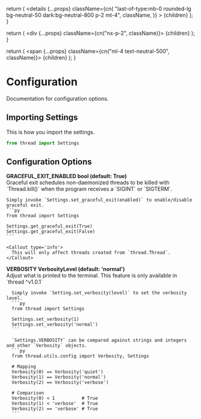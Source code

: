 
  return (
    <details
      {...props}
      className={cn(
        "last-of-type:mb-0 rounded-lg bg-neutral-50 dark:bg-neutral-800 p-2 mt-4",
        className,
      )}
    >
      {children}
    </details>
  );
}

  return (
    <div {...props} className={cn("nx-p-2", className)}>
      {children}
    </div>
  );
}

  return (
    <span {...props} className={cn("ml-4 text-neutral-500", className)}>
      {children}
    </span>
  );
}

# Configuration

Documentation for configuration options.

## Importing Settings

This is how you import the settings.

```py
from thread import Settings
```

## Configuration Options

<ArgumentWrapper>
  <summary>
    <strong className='text-lg'>
      GRACEFUL_EXIT_ENABLED
      <ArgumentExtra>bool</ArgumentExtra>
      <ArgumentExtra>(default: True)</ArgumentExtra>
    </strong>
  </summary>
  <ArgumentBody>
    Graceful exit schedules non-daemonized threads to be killed with `Thread.kill()` when the program receives a `SIGINT` or `SIGTERM`.

    Simply invoke `Settings.set_graceful_exit(enabled)` to enable/disable graceful exit.
    ```py
    from thread import Settings

    Settings.get_graceful_exit(True)
    Settings.get_graceful_exit(False)
    ```

    <Callout type='info'>
      This will only affect threads created from `thread.Thread`.
    </Callout>

  </ArgumentBody>
</ArgumentWrapper>

<ArgumentWrapper>
  <summary>
    <strong className='text-lg'>
      VERBOSITY
      <ArgumentExtra>VerbosityLevel</ArgumentExtra>
      <ArgumentExtra>(default: &apos;normal&apos;)</ArgumentExtra>
    </strong>
  </summary>
  <ArgumentBody>
    Adjust what is printed to the terminal.
    <Callout type='info'>
      This feature is only available in `thread ^v1.0.1`
    </Callout>

      Simply invoke `Setting.set_verbosity(level)` to set the verbosity level.
      ```py
      from thread import Settings

      Settings.set_verbosity(1)
      Settings.set_verbosity('normal')
      ```

      `Settings.VERBOSITY` can be compared against strings and integers and other `Verbosity` objects.
      ```py
      from thread.utils.config import Verbosity, Settings

      # Mapping
      Verbosity(0) == Verbosity('quiet')
      Verbosity(1) == Verbosity('normal')
      Verbosity(2) == Verbosity('verbose')

      # Comparison
      Verbosity(0) < 1          # True
      Verbosity(1) < 'verbose'  # True
      Verbosity(2) == 'verbose' # True
      ```

  </ArgumentBody>
</ArgumentWrapper>
